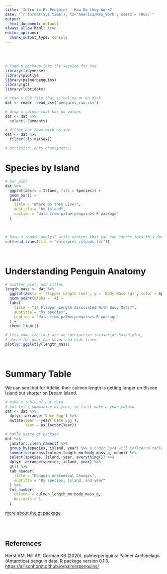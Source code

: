 ```yaml
---
title: 'Intro to R: Penguins - How Do they Work?'
date: "`r format(Sys.time(), tz='America/New_York', usetz = TRUE)`"
output:
  html_document: default
always_allow_html: true
editor_options:
  chunk_output_type: console
---
```


<br> <br>

```r

# load a package into the session for use
library(tidyverse)
library(plotly)
library(palmerpenguins)
library(gt)
library(lubridate)

# read a CSV file that is online or on disk
dat <- readr::read_csv('penguins_raw.csv')

```

```r

# drop a column that has no values
dat <- dat %>% 
  select(-Comments)

# filter out rows with no sex
dat <- dat %>% 
  filter(!is.na(Sex))

# str(knitr::opts_chunk$get())

```

# Species by Island

```r

# bar plot
dat %>%
  ggplot(aes(x = Island, fill = Species)) +
  geom_bar() + 
  labs(
    title = "Where Do They Live?",
    subtitle = "by Island",
    caption = "data from palmerpenguines R package"
  )

```

<br>

```r
# have a remote analyst write content that you can source into this doc
cat(read_lines(file = "interpret_islands.txt"))
```

<br>

# Understanding Penguin Anatomy

```r

# scatter plot, add titles
length_mass <- dat %>% 
  ggplot(aes(x = `Flipper Length (mm)`, y = `Body Mass (g)`, color = Species)) +
  geom_point(alpha = .4) +
  labs(
    title = "Is Flipper Length Associated With Body Mass?",
    subtitle = "by species",
    caption = "data from palmerpenguines R package"
  ) +
  theme_light()

# lets make the last one an interactive javascript-based plot,
# where the user can hover and hide lines
plotly::ggplotly(length_mass)

```

<br>

# Summary Table

We can see that for Adelie, their culmen length is getting longer on Biscoe Island but shorter on Dream Island.

```r

# make a table of our data
# but let's summarize by year, so first make a year column
dat <- dat %>%
  dplyr::arrange(`Date Egg`) %>% 
  mutate(Year = year(`Date Egg`),
         Year = as.factor(Year))

# table using gt package
dat %>% 
  janitor::clean_names() %>% 
  group_by(species, island, year) %>% # order here will influence table output
  summarise(across(culmen_length_mm:body_mass_g, mean)) %>%
  select(species, island, year, everything()) %>% 
  dplyr::arrange(species, island, year) %>% 
  gt() %>%
  tab_header(
    title = "Penguin Anatomical Changes",
    subtitle = "By species, island, and year"
  ) %>%
  fmt_number(
    columns = culmen_length_mm:body_mass_g,
    decimals = 1
  )

```

[more about the gt package](https://gt.rstudio.com/index.html)

<br> <br>

## References

Horst AM, Hill AP, Gorman KB (2020). palmerpenguins: Palmer Archipelago (Antarctica) penguin data. R package version 0.1.0. <https://allisonhorst.github.io/palmerpenguins/>
